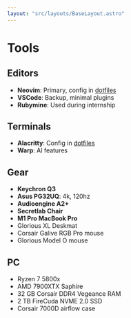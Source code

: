 ```yaml
---
layout: "src/layouts/BaseLayout.astro"
---
```


# Tools

## Editors
* **Neovim**: Primary, config in [dotfiles](https://github.com/CuddlyBunion341/dotfiles)
* **VSCode**: Backup, minimal plugins
* **Rubymine**: Used during internship

## Terminals
* **Alacritty**: Config in [dotfiles](https://github.com/CuddlyBunion341/dotfiles)
* **Warp**: AI features

## Gear
* **Keychron Q3**
* **Asus PG32UQ**: 4k, 120hz
* **Audioengine A2+**
* **Secretlab Chair**
* **M1 Pro MacBook Pro**
* Glorious XL Deskmat
* Corsair Galive RGB Pro mouse
* Glorious Model O mouse

## PC
* Ryzen 7 5800x
* AMD 7900XTX Saphire
* 32 GB Corsair DDR4 Vegeance RAM
* 2 TB FireCuda NVME 2.0 SSD
* Corsair 7000D airflow case
